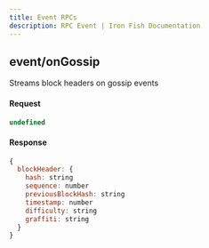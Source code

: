 ```yaml
---
title: Event RPCs
description: RPC Event | Iron Fish Documentation
---
```


## event/onGossip

Streams block headers on gossip events

#### Request

```js
undefined
```

#### Response

```js
{
  blockHeader: {
    hash: string
    sequence: number
    previousBlockHash: string
    timestamp: number
    difficulty: string
    graffiti: string
  }
}
```
